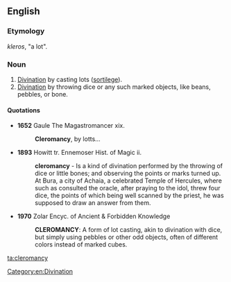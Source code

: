 ==English==

===Etymology===
{{etyl|grc|en}} ''kleros'', "a lot".

===Noun===
{{en-noun|-}}

# [[divination|Divination]] by casting lots ([[sortilege]]).
# [[divination|Divination]] by throwing dice or any such marked objects, like beans, pebbles, or bone.

====Quotations====
* '''1652''' Gaule The Magastromancer xix.
*: '''Cleromancy''', by lotts...
* '''1893''' Howitt tr. Ennemoser Hist. of Magic ii.
*: '''cleromancy''' - Is a kind of divination performed by the throwing of dice or little bones; and observing the points or marks turned up. At Bura, a city of Achaia, a celebrated Temple of Hercules, where such as consulted the oracle, after praying to the idol, threw four dice, the points of which being well scanned by the priest, he was supposed to draw an answer from them.
* '''1970''' Zolar Encyc. of Ancient & Forbidden Knowledge
*: '''CLEROMANCY''': A form of lot casting, akin to divination with dice, but simply using pebbles or other odd objects, often of different colors instead of marked cubes.

[[Category:en:Divination]]

[[ta:cleromancy]]
